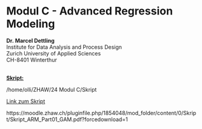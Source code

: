 # Modul C - Advanced Regression Modeling {.unnumbered}

**Dr. Marcel Dettling**  
Institute for Data Analysis and Process Design  
Zurich University of Applied Sciences  
CH-8401 Winterthur<br><br>



[**Skript:**]{.underline}

/home/olli/ZHAW/24 Modul C/Skript


[Link zum Skript](https://moodle.zhaw.ch/pluginfile.php/1854048/mod_folder/content/0/Skript/Skript_ARM_Part01_GAM.pdf?forcedownload=1)

https://moodle.zhaw.ch/pluginfile.php/1854048/mod_folder/content/0/Skript/Skript_ARM_Part01_GAM.pdf?forcedownload=1


